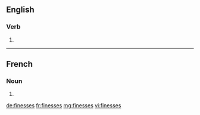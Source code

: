==English==

===Verb===
{{head|en}}

# {{en-third-person singular of|finesse}}

----

==French==

===Noun===
{{head|fr|plural}}

# {{plural of|finesse|lang=fr}}

[[de:finesses]]
[[fr:finesses]]
[[mg:finesses]]
[[vi:finesses]]